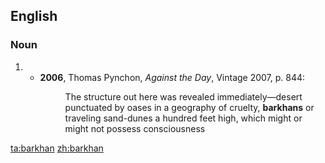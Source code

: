 ==English==

===Noun===
{{en-noun}}

# {{alternative spelling of|barchan}}
#* '''2006''', Thomas Pynchon, ''Against the Day'', Vintage 2007, p. 844:
#*: The structure out here was revealed immediately—desert punctuated by oases in a geography of cruelty, '''barkhans''' or traveling sand-dunes a hundred feet high, which might or might not possess consciousness

[[ta:barkhan]]
[[zh:barkhan]]